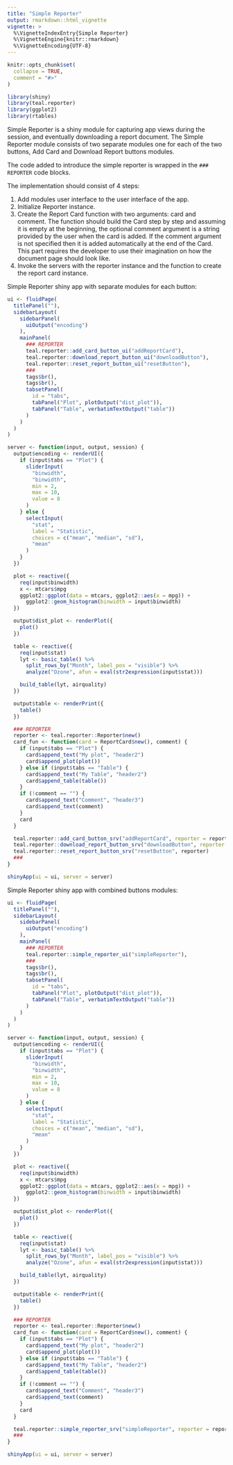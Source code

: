 ```yaml
---
title: "Simple Reporter"
output: rmarkdown::html_vignette
vignette: >
  %\VignetteIndexEntry{Simple Reporter}
  %\VignetteEngine{knitr::rmarkdown}
  %\VignetteEncoding{UTF-8}
---
```


```r
knitr::opts_chunk$set(
  collapse = TRUE,
  comment = "#>"
)
```

```r
library(shiny)
library(teal.reporter)
library(ggplot2)
library(rtables)
```

Simple Reporter is a shiny module for capturing app views during the session, and eventually downloading a report document.
The Simple Reporter module consists of two separate modules one for each of the two buttons, Add Card and Download Report buttons modules.

The code added to introduce the simple reporter is wrapped in the `### REPORTER` code blocks.

The implementation should consist of 4 steps:

1. Add modules user interface to the user interface of the app.
2. Initialize Reporter instance.
3. Create the Report Card function with two arguments: card and comment.
The function should build the Card step by step and assuming it is empty at the beginning,
the optional comment argument is a string provided by the user when the card is added.
If the comment argument is not specified then it is added automatically at the end of the Card.
This part requires the developer to use their imagination on how the document page should look like.
4. Invoke the servers with the reporter instance and the function to create the report card instance.

Simple Reporter shiny app with separate modules for each button:

```r
ui <- fluidPage(
  titlePanel(""),
  sidebarLayout(
    sidebarPanel(
      uiOutput("encoding")
    ),
    mainPanel(
      ### REPORTER
      teal.reporter::add_card_button_ui("addReportCard"),
      teal.reporter::download_report_button_ui("downloadButton"),
      teal.reporter::reset_report_button_ui("resetButton"),
      ###
      tags$br(),
      tags$br(),
      tabsetPanel(
        id = "tabs",
        tabPanel("Plot", plotOutput("dist_plot")),
        tabPanel("Table", verbatimTextOutput("table"))
      )
    )
  )
)

server <- function(input, output, session) {
  output$encoding <- renderUI({
    if (input$tabs == "Plot") {
      sliderInput(
        "binwidth",
        "binwidth",
        min = 2,
        max = 10,
        value = 8
      )
    } else {
      selectInput(
        "stat",
        label = "Statistic",
        choices = c("mean", "median", "sd"),
        "mean"
      )
    }
  })

  plot <- reactive({
    req(input$binwidth)
    x <- mtcars$mpg
    ggplot2::ggplot(data = mtcars, ggplot2::aes(x = mpg)) +
      ggplot2::geom_histogram(binwidth = input$binwidth)
  })

  output$dist_plot <- renderPlot({
    plot()
  })

  table <- reactive({
    req(input$stat)
    lyt <- basic_table() %>%
      split_rows_by("Month", label_pos = "visible") %>%
      analyze("Ozone", afun = eval(str2expression(input$stat)))

    build_table(lyt, airquality)
  })

  output$table <- renderPrint({
    table()
  })

  ### REPORTER
  reporter <- teal.reporter::Reporter$new()
  card_fun <- function(card = ReportCard$new(), comment) {
    if (input$tabs == "Plot") {
      card$append_text("My plot", "header2")
      card$append_plot(plot())
    } else if (input$tabs == "Table") {
      card$append_text("My Table", "header2")
      card$append_table(table())
    }
    if (!comment == "") {
      card$append_text("Comment", "header3")
      card$append_text(comment)
    }
    card
  }

  teal.reporter::add_card_button_srv("addReportCard", reporter = reporter, card_fun = card_fun)
  teal.reporter::download_report_button_srv("downloadButton", reporter = reporter)
  teal.reporter::reset_report_button_srv("resetButton", reporter)
  ###
}

shinyApp(ui = ui, server = server)
```

Simple Reporter shiny app with combined buttons modules:

```r
ui <- fluidPage(
  titlePanel(""),
  sidebarLayout(
    sidebarPanel(
      uiOutput("encoding")
    ),
    mainPanel(
      ### REPORTER
      teal.reporter::simple_reporter_ui("simpleReporter"),
      ###
      tags$br(),
      tags$br(),
      tabsetPanel(
        id = "tabs",
        tabPanel("Plot", plotOutput("dist_plot")),
        tabPanel("Table", verbatimTextOutput("table"))
      )
    )
  )
)

server <- function(input, output, session) {
  output$encoding <- renderUI({
    if (input$tabs == "Plot") {
      sliderInput(
        "binwidth",
        "binwidth",
        min = 2,
        max = 10,
        value = 8
      )
    } else {
      selectInput(
        "stat",
        label = "Statistic",
        choices = c("mean", "median", "sd"),
        "mean"
      )
    }
  })

  plot <- reactive({
    req(input$binwidth)
    x <- mtcars$mpg
    ggplot2::ggplot(data = mtcars, ggplot2::aes(x = mpg)) +
      ggplot2::geom_histogram(binwidth = input$binwidth)
  })

  output$dist_plot <- renderPlot({
    plot()
  })

  table <- reactive({
    req(input$stat)
    lyt <- basic_table() %>%
      split_rows_by("Month", label_pos = "visible") %>%
      analyze("Ozone", afun = eval(str2expression(input$stat)))

    build_table(lyt, airquality)
  })

  output$table <- renderPrint({
    table()
  })

  ### REPORTER
  reporter <- teal.reporter::Reporter$new()
  card_fun <- function(card = ReportCard$new(), comment) {
    if (input$tabs == "Plot") {
      card$append_text("My plot", "header2")
      card$append_plot(plot())
    } else if (input$tabs == "Table") {
      card$append_text("My Table", "header2")
      card$append_table(table())
    }
    if (!comment == "") {
      card$append_text("Comment", "header3")
      card$append_text(comment)
    }
    card
  }

  teal.reporter::simple_reporter_srv("simpleReporter", reporter = reporter, card_fun = card_fun)
  ###
}

shinyApp(ui = ui, server = server)
```

